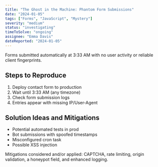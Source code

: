 ```yaml
---
title: "The Ghost in the Machine: Phantom Form Submissions"
date: "2024-01-05"
tags: ["Forms", "JavaScript", "Mystery"]
severity: "medium"
status: "investigating"
timeToSolve: "ongoing"
assignee: "Emma Davis"
dateReported: "2024-01-05"
---
```


Forms submitted automatically at 3:33 AM with no user activity or reliable client fingerprints.

## Steps to Reproduce

1. Deploy contact form to production
2. Wait until 3:33 AM (any timezone)
3. Check form submission logs
4. Entries appear with missing IP/User‑Agent

## Solution Ideas and Mitigations

- Potential automated tests in prod
- Bot submissions with spoofed timestamps
- Misconfigured cron task
- Possible XSS injection

Mitigations considered and/or applied: CAPTCHA, rate limiting, origin validation, a honeypot field, and enhanced logging.
